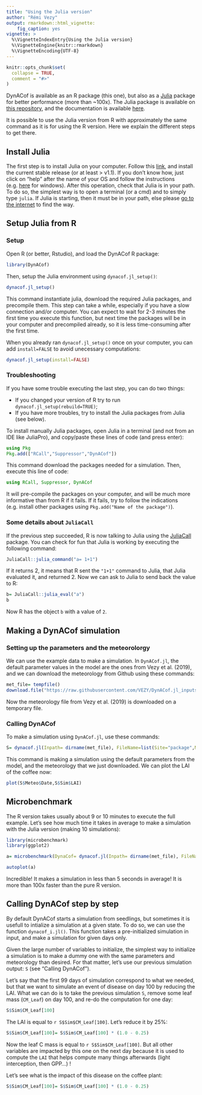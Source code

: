```yaml
---
title: "Using the Julia version"
author: "Rémi Vezy"
output: rmarkdown::html_vignette:
    fig_caption: yes
vignette: >
  %\VignetteIndexEntry{Using the Julia version}
  %\VignetteEngine{knitr::rmarkdown}
  %\VignetteEncoding{UTF-8}
---
```


```r
knitr::opts_chunk$set(
  collapse = TRUE,
  comment = "#>"
)
```

DynACof is available as an R package (this one), but also as a [Julia](https://julialang.org/) package for better performance (more than ~100x). The Julia package is available on [this repository](https://github.com/VEZY/DynACof.jl), and the documentation is available [here](https://vezy.github.io/DynACof.jl/dev/).


It is possible to use the Julia version from R with approximately the same command as it is for using the R version. Here we explain the different steps to get there.

## Install Julia

The first step is to install Julia on your computer. Follow this [link](https://julialang.org/downloads/), and install the current stable release (or at least > v1.1). If you don't know how, just click on "help" after the name of your OS and follow the instructions (e.g. [here](https://julialang.org/downloads/platform.html#windows) for windows).
After this operation, check that Julia is in your path. To do so, the simplest way is to open a terminal (or a cmd) and to simply type `julia`. If Julia is starting, then it must be in your path, else please [go to the internet](http://letmegooglethat.com/?q=add+program+to+path) to find the way.

## Setup Julia from R


### Setup

Open R (or better, Rstudio), and load the DynACof R package: 

```r
library(DynACof)
```

Then, setup the Julia environment using `dynacof.jl_setup()`:

```r
dynacof.jl_setup()
```

This command instantiate julia, download the required Julia packages, and precompile them. This step can take a while, especially if you have a slow connection and/or computer. You can expect to wait for 2-3 minutes the first time you execute this function, but next time the packages will be in your computer and precompiled already, so it is less time-consuming after the first time.

When you already ran `dynacof.jl_setup()` once on your computer, you can add `install=FALSE` to avoid unecessary computations: 

```r
dynacof.jl_setup(install=FALSE)
```

### Troubleshooting

If you have some trouble executing the last step, you can do two things: 

- If you changed your version of R try to run `dynacof.jl_setup(rebuild=TRUE)`;
- If you have more troubles, try to install the Julia packages from Julia (see below).

To install manually Julia packages, open Julia in a terminal (and not from an IDE like JuliaPro), and copy/paste these lines of code (and press enter):

```julia
using Pkg
Pkg.add(["RCall","Suppressor","DynACof"])
```

This command download the packages needed for a simulation. Then, execute this line of code:

```julia
using RCall, Suppressor, DynACof
```

It will pre-compile the packages on your computer, and will be much more informative than from R if it fails.
If it fails, try to follow the indications (e.g. install other packages using `Pkg.add("Name of the package")`).


### Some details about `JuliaCall`

If the previous step succeeded, R is now talking to Julia using the [JuliaCall](https://non-contradiction.github.io/JuliaCall/index.html) package. You can check for fun that Julia is working by executing the following command: 

```r
JuliaCall::julia_command("a= 1+1")
```

If it returns 2, it means that R sent the `"1+1"` command to Julia, that Julia evaluated it, and returned 2. Now we can ask to Julia to send back the value to R: 

```r
b= JuliaCall::julia_eval("a")
b
```

Now R has the object `b` with a value of `2`.


## Making a DynACof simulation

### Setting up the parameters and the meteorolorgy

We can use the example data to make a simulation. In `DynACof.jl`, the default parameter values in the model are the ones from Vezy et al. (2019), and we can download the meteorology from Github using these commands:

```r
met_file= tempfile()
download.file("https://raw.githubusercontent.com/VEZY/DynACof.jl_inputs/master/meteorology.txt",met_file)
```

Now the meteorology file from Vezy et al. (2019) is downloaded on a temporary file.

### Calling DynACof

To make a simulation using `DynACof.jl`, use these commands: 

```r
S= dynacof.jl(Inpath= dirname(met_file), FileName=list(Site="package",Meteo=basename(met_file),Soil="package",Coffee="package",Tree=NULL))
```

This command is making a simulation using the default parameters from the model, and the meteorology that we just downloaded. We can plot the LAI of the coffee now: 

```r
plot(S$Meteo$Date,S$Sim$LAI)
```

## Microbenchmark

The R version takes usually about 9 or 10 minutes to execute the full example. Let's see how much time it takes in average to make a simulation with the Julia version (making 10 simulations): 

```r
library(microbenchmark)
library(ggplot2)

a= microbenchmark(DynaCof= dynacof.jl(Inpath= dirname(met_file), FileName=list(Site="package",Meteo=basename(met_file),Soil="package",Coffee="package",Tree=NULL)), times= 10)

autoplot(a)
```

Incredible! It makes a simulation in less than 5 seconds in average! It is more than 100x faster than the pure R version.


## Calling DynACof step by step

By default DynACof starts a simulation from seedlings, but sometimes it is usefull to intialize a simulation at a given state. To do so, we can use the function `dynacof_i.jl()`. This function takes a pre-initialized simulation in input, and make a simulation for given days only. 

Given the large number of variables to initialize, the simplest way to initialize a simulation is to make a dummy one with the same parameters and meteorology than desired. For that matter, let's use our previous simulation output: `S` (see "Calling DynACof").

Let's say that the first 99 days of simulation correspond to what we needed, but that we want to simulate an event of disease on day 100 by reducing the LAI. What we can do is to take the previous simulation `S`, remove some leaf mass (`CM_Leaf`) on day 100, and re-do the computation for one day: 

```r
S$Sim$CM_Leaf[100]
```

The LAI is equal to `r S$Sim$CM_Leaf[100]`. Let's reduce it by 25%: 

```r
S$Sim$CM_Leaf[100]= S$Sim$CM_Leaf[100] * (1.0 - 0.25)
```

Now the leaf C mass is equal to `r S$Sim$CM_Leaf[100]`. But all other variables are impacted by this one on the next day because it is used to compute the `LAI` that helps compute many things afterwards (light interception, then GPP...) ! 

Let's see what is the impact of this disease on the coffee plant:

```r
S$Sim$CM_Leaf[100]= S$Sim$CM_Leaf[100] * (1.0 - 0.25)
```





